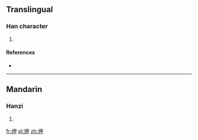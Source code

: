 ==Translingual==

===Han character===
{{Han char|rn=86|rad=火|as=05|sn=9|four=|canj=FWL}}

# {{defn|Han|sort=火05}}

====References====
* {{Han ref|kx=0668.050|dkj=18933|dj=1077.090|hdz=32195.100|uh=70A0|ud=28832}}

----

==Mandarin==

===Hanzi===
{{cmn-hanzi|pin=[[xiá]] ([[xia2]])|wg=hsia<sup>2</sup>}}

# {{defn|lang=cmn|sort=火05}}

[[fr:炠]]
[[pl:炠]]
[[zh:炠]]